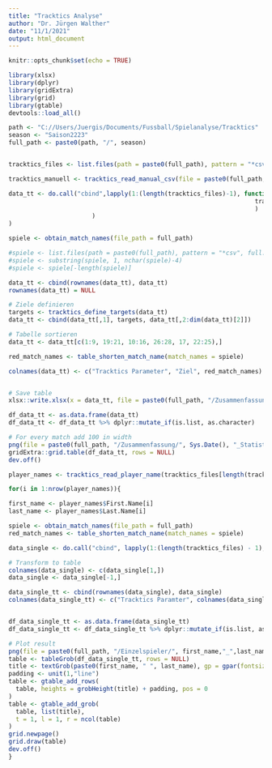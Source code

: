 ```yaml
---
title: "Tracktics Analyse"
author: "Dr. Jürgen Walther"
date: "11/1/2021"
output: html_document
---
```



```r
knitr::opts_chunk$set(echo = TRUE)
```

```r
library(xlsx)
library(dplyr)
library(gridExtra)
library(grid)
library(gtable)
devtools::load_all()
```



```r

path <- "C://Users/Juergis/Documents/Fussball/Spielanalyse/Tracktics"
season <- "Saison2223"
full_path <- paste0(path, "/", season)


tracktics_files <- list.files(path = paste0(full_path), pattern = "*csv", full.names = TRUE)

tracktics_manuell <- tracktics_read_manual_csv(file = paste0(full_path, "/Tracktics_manuell.csv"))

data_tt <- do.call("cbind",lapply(1:(length(tracktics_files)-1), function(i) c(tracktics_read_team_stats(tracktics_files[i]), 
                                                                    tracktics_manuell[i,2:dim(tracktics_manuell)[2]]
                                                                    )
                       )
)

spiele <- obtain_match_names(file_path = full_path)

#spiele <- list.files(path = paste0(full_path), pattern = "*csv", full.names = FALSE)
#spiele <- substring(spiele, 1, nchar(spiele)-4)
#spiele <- spiele[-length(spiele)]

data_tt <- cbind(rownames(data_tt), data_tt)
rownames(data_tt) = NULL

# Ziele definieren
targets <- tracktics_define_targets(data_tt)
data_tt <- cbind(data_tt[,1], targets, data_tt[,2:dim(data_tt)[2]])

# Tabelle sortieren
data_tt <- data_tt[c(1:9, 19:21, 10:16, 26:28, 17, 22:25),]

red_match_names <- table_shorten_match_name(match_names = spiele)

colnames(data_tt) <- c("Tracktics Parameter", "Ziel", red_match_names)


# Save table
xlsx::write.xlsx(x = data_tt, file = paste0(full_path, "/Zusammenfassung/", Sys.Date(), "_Statistiken_kombiniert.xlsx"), row.names = FALSE)

df_data_tt <- as.data.frame(data_tt)
df_data_tt <- df_data_tt %>% dplyr::mutate_if(is.list, as.character)

# For every match add 100 in width
png(file = paste0(full_path, "/Zusammenfassung/", Sys.Date(), "_Statistiken_kombiniert.png"), height = 610, width = 450 + length(tracktics_files) * 72)
gridExtra::grid.table(df_data_tt, rows = NULL)
dev.off()
```

```r

player_names <- tracktics_read_player_name(tracktics_files[length(tracktics_files)-1])

for(i in 1:nrow(player_names)){

first_name <- player_names$First.Name[i]
last_name <- player_names$Last.Name[i]

spiele <- obtain_match_names(file_path = full_path)
red_match_names <- table_shorten_match_name(match_names = spiele)

data_single <- do.call("cbind", lapply(1:(length(tracktics_files) - 1), function(i) tracktics_read_player_stats(file = tracktics_files[i], player_first_name = first_name, player_last_name = last_name, match_name = red_match_names[[i]])))

# Transform to table
colnames(data_single) <- c(data_single[1,])
data_single <- data_single[-1,]

data_single_tt <- cbind(rownames(data_single), data_single)
colnames(data_single_tt) <- c("Tracktics Paramter", colnames(data_single))


df_data_single_tt <- as.data.frame(data_single_tt)
df_data_single_tt <- df_data_single_tt %>% dplyr::mutate_if(is.list, as.character)

# Plot result
png(file = paste0(full_path, "/Einzelspieler/", first_name,"_",last_name, "_", Sys.Date(),".png"), height = 540, width = 320 + (ncol(df_data_single_tt)-1) * 75)
table <- tableGrob(df_data_single_tt, rows = NULL)
title <- textGrob(paste0(first_name, " ", last_name), gp = gpar(fontsize = 40))
padding <- unit(1,"line")
table <- gtable_add_rows(
  table, heights = grobHeight(title) + padding, pos = 0
)
table <- gtable_add_grob(
  table, list(title),
  t = 1, l = 1, r = ncol(table)
)
grid.newpage()
grid.draw(table)
dev.off()
}

```
